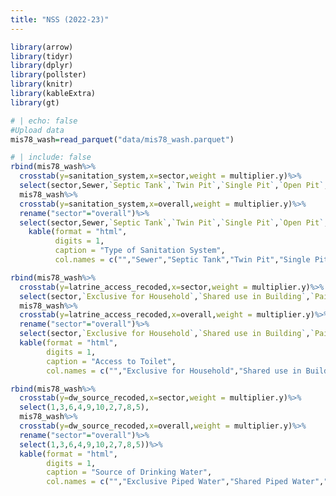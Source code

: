 ```yaml
---
title: "NSS (2022-23)"
---
```


```r
library(arrow)
library(tidyr)
library(dplyr)
library(pollster)
library(knitr)
library(kableExtra)
library(gt)
```

```r
# | echo: false
#Upload data
mis78_wash=read_parquet("data/mis78_wash.parquet")
```

```r
# | include: false
rbind(mis78_wash%>%
  crosstab(y=sanitation_system,x=sector,weight = multiplier.y)%>%
  select(sector,Sewer,`Septic Tank`,`Twin Pit`,`Single Pit`,`Open Pit`,`Composting Pit`,Others,`No Latrine`),
  mis78_wash%>%
  crosstab(y=sanitation_system,x=overall,weight = multiplier.y)%>%
  rename("sector"="overall")%>%
  select(sector,Sewer,`Septic Tank`,`Twin Pit`,`Single Pit`,`Open Pit`,`Composting Pit`,Others,`No Latrine`))%>%
    kable(format = "html",
          digits = 1,
          caption = "Type of Sanitation System",
          col.names = c("","Sewer","Septic Tank","Twin Pit","Single Pit","Open Pit","Composting Pit","Others","No Latrine"),booktabs=TRUE)
```

```r
rbind(mis78_wash%>%
  crosstab(y=latrine_access_recoded,x=sector,weight = multiplier.y)%>%
  select(sector,`Exclusive for Household`,`Shared use in Building`,`Paid PT/CT`,`Unpaid PT/CT`, Others,`No Latrine`),
  mis78_wash%>%
  crosstab(y=latrine_access_recoded,x=overall,weight = multiplier.y)%>%
  rename("sector"="overall")%>%
  select(sector,`Exclusive for Household`,`Shared use in Building`,`Paid PT/CT`,`Unpaid PT/CT`, Others,`No Latrine`))%>%
  kable(format = "html",
        digits = 1,
        caption = "Access to Toilet",
        col.names = c("","Exclusive for Household","Shared use in Building","Paid PT/CT","Unpaid PT/CT","Others","No Latrine"),booktabs=TRUE)
```

```r
rbind(mis78_wash%>%
  crosstab(y=dw_source_recoded,x=sector,weight = multiplier.y)%>%
  select(1,3,6,4,9,10,2,7,8,5),
  mis78_wash%>%
  crosstab(y=dw_source_recoded,x=overall,weight = multiplier.y)%>%
  rename("sector"="overall")%>%
  select(1,3,6,4,9,10,2,7,8,5))%>%
  kable(format = "html",
        digits = 1,
        caption = "Source of Drinking Water",
        col.names = c("","Exclusive Piped Water","Shared Piped Water","Handpump","Tubewell","Well","Bottled Water","Spring/Rainwater/Surfacewater","Tanker","Others"),booktabs=TRUE)
```
